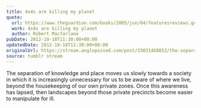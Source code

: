 ```yaml
---
title: 4x4s are killing my planet
quote:
  url: https://www.theguardian.com/books/2005/jun/04/featuresreviews.guardianreview32
  work: 4x4s are killing my planet
  author: Robert Macfarlane
pubDate: 2012-10-18T11:30:00+00:00
updatedDate: 2012-10-18T11:30:00+00:00
originalUrl: https://stream.anglepoised.com/post/33831468852/the-separation-of-knowledge-and-place-moves-us
source: tumblr stream
---
```


The separation of knowledge and place moves us slowly towards a society in which it is increasingly unnecessary for us to be aware of where we live, beyond the housekeeping of our own private zones. Once this awareness has lapsed, then landscapes beyond those private precincts become easier to manipulate for ill.
